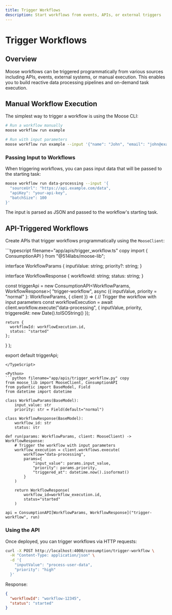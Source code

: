 ```yaml
---
title: Trigger Workflows
description: Start workflows from events, APIs, or external triggers
---
```



# Trigger Workflows

<LanguageSwitcher />

## Overview

Moose workflows can be triggered programmatically from various sources including APIs, events, external systems, or manual execution. This enables you to build reactive data processing pipelines and on-demand task execution.

## Manual Workflow Execution

The simplest way to trigger a workflow is using the Moose CLI:

```bash filename="Terminal" copy
# Run a workflow manually
moose workflow run example

# Run with input parameters
moose workflow run example --input '{"name": "John", "email": "john@example.com"}'
```

### Passing Input to Workflows

When triggering workflows, you can pass input data that will be passed to the starting task:

```bash filename="Terminal" copy
moose workflow run data-processing --input '{
  "sourceUrl": "https://api.example.com/data",
  "apiKey": "your-api-key",
  "batchSize": 100
}'
```

The input is parsed as JSON and passed to the workflow's starting task.

## API-Triggered Workflows

Create APIs that trigger workflows programmatically using the `MooseClient`:

<TypeScript>
```typescript filename="app/apis/trigger_workflow.ts" copy
import { ConsumptionAPI } from "@514labs/moose-lib";

interface WorkflowParams {
  inputValue: string;
  priority?: string;
}

interface WorkflowResponse {
  workflowId: string;
  status: string;
}

const triggerApi = new ConsumptionAPI<WorkflowParams, WorkflowResponse>(
  "trigger-workflow",
  async ({ inputValue, priority = "normal" }: WorkflowParams, { client }) => {
    // Trigger the workflow with input parameters
    const workflowExecution = await client.workflow.execute("data-processing", {
        inputValue,
        priority,
        triggeredAt: new Date().toISOString()
    }); 

    return {
      workflowId: workflowExecution.id,
      status: "started"
    };
  }
);

export default triggerApi;
```
</TypeScript>

<Python>
```python filename="app/apis/trigger_workflow.py" copy
from moose_lib import MooseClient, ConsumptionAPI
from pydantic import BaseModel, Field
from datetime import datetime

class WorkflowParams(BaseModel):
    input_value: str
    priority: str = Field(default="normal")

class WorkflowResponse(BaseModel):
    workflow_id: str
    status: str

def run(params: WorkflowParams, client: MooseClient) -> WorkflowResponse:
    # Trigger the workflow with input parameters
    workflow_execution = client.workflows.execute(
        workflow="data-processing",
        params={
            "input_value": params.input_value,
            "priority": params.priority,
            "triggered_at": datetime.now().isoformat()
        }
    )

    return WorkflowResponse(
        workflow_id=workflow_execution.id,
        status="started"
    )

api = ConsumptionAPI[WorkflowParams, WorkflowResponse]("trigger-workflow", run)
```
</Python>

### Using the API

Once deployed, you can trigger workflows via HTTP requests:

```bash filename="Terminal" copy
curl -X POST http://localhost:4000/consumption/trigger-workflow \
  -H "Content-Type: application/json" \
  -d '{
    "inputValue": "process-user-data",
    "priority": "high"
  }'
```

Response:
```json
{
  "workflowId": "workflow-12345",
  "status": "started"
}
```
